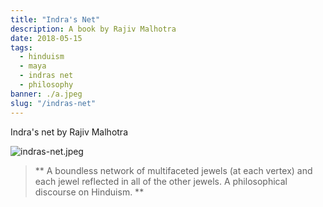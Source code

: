 ---
title: "Indra's Net"
description: A book by Rajiv Malhotra
date: 2018-05-15
tags:
  - hinduism
  - maya
  - indras net
  - philosophy
banner: ./a.jpeg
slug: "/indras-net"
---

Indra's net by Rajiv Malhotra

![indras-net.jpeg](a.jpeg)

> ** A boundless network of multifaceted jewels (at each vertex) and each jewel reflected in all of the other jewels. A philosophical discourse on Hinduism. **